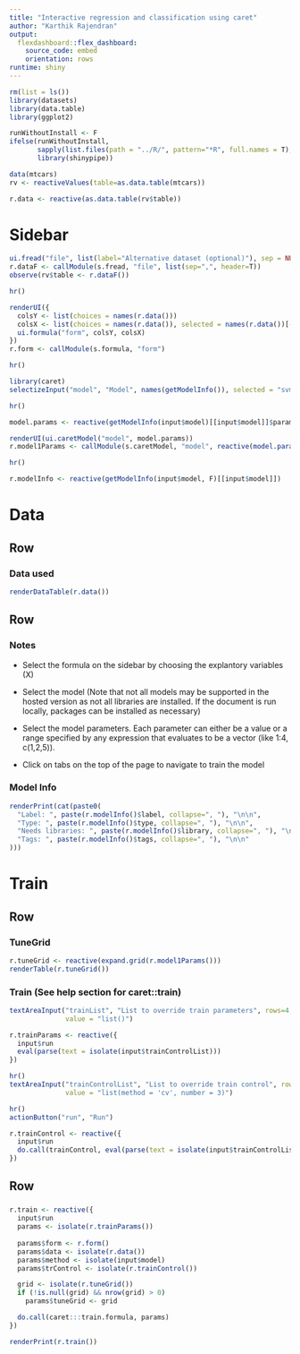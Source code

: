 ```yaml
---
title: "Interactive regression and classification using caret"
author: "Karthik Rajendran"
output: 
  flexdashboard::flex_dashboard:
    source_code: embed
    orientation: rows
runtime: shiny
---
```


```r
rm(list = ls())
library(datasets)
library(data.table)
library(ggplot2)

runWithoutInstall <- F
ifelse(runWithoutInstall,
       sapply(list.files(path = "../R/", pattern="*R", full.names = T), source),
       library(shinypipe))

data(mtcars)
rv <- reactiveValues(table=as.data.table(mtcars))

r.data <- reactive(as.data.table(rv$table))

```

Sidebar {.sidebar}
====================

```r
ui.fread("file", list(label="Alternative dataset (optional)"), sep = NULL, header=NULL)
r.dataF <- callModule(s.fread, "file", list(sep=",", header=T))
observe(rv$table <- r.dataF())

hr()

renderUI({
  colsY <- list(choices = names(r.data()))
  colsX <- list(choices = names(r.data()), selected = names(r.data())[-1])
  ui.formula("form", colsY, colsX)
})
r.form <- callModule(s.formula, "form")

hr()

library(caret)
selectizeInput("model", "Model", names(getModelInfo()), selected = "svmRadial")

hr()

model.params <- reactive(getModelInfo(input$model)[[input$model]]$parameter)

renderUI(ui.caretModel("model", model.params))
r.model1Params <- callModule(s.caretModel, "model", reactive(model.params()$parameter))

hr()

```


```r
r.modelInfo <- reactive(getModelInfo(input$model, F)[[input$model]])

```

Data
=====
Row
---
### Data used
```r
renderDataTable(r.data())
```

Row
----
### Notes
* Select the formula on the sidebar by choosing the explantory variables (X)

* Select the model (Note that not all models may be supported in the hosted version as not all libraries are installed. If the document is run locally, packages can be installed as necessary)

* Select the model parameters. Each parameter can either be a value or a range specified by any expression that evaluates to be a vector (like 1:4, c(1,2,5)).

* Click on tabs on the top of the page to navigate to train the model

### Model Info
```r
renderPrint(cat(paste0(
  "Label: ", paste(r.modelInfo()$label, collapse=", "), "\n\n",
  "Type: ", paste(r.modelInfo()$type, collapse=", "), "\n\n",
  "Needs libraries: ", paste(r.modelInfo()$library, collapse=", "), "\n\n",
  "Tags: ", paste(r.modelInfo()$tags, collapse=", "), "\n\n"
)))
```

Train
=========

Row
----
### TuneGrid
```r
r.tuneGrid <- reactive(expand.grid(r.model1Params()))
renderTable(r.tuneGrid())
```

### Train (See help section for caret::train)
```r
textAreaInput("trainList", "List to override train parameters", rows=4, width = "100%", 
              value = "list()")

r.trainParams <- reactive({
  input$run
  eval(parse(text = isolate(input$trainControlList)))
})

hr()
textAreaInput("trainControlList", "List to override train control", rows=4, width = "100%", 
              value = "list(method = 'cv', number = 3)")

hr()
actionButton("run", "Run")

r.trainControl <- reactive({
  input$run
  do.call(trainControl, eval(parse(text = isolate(input$trainControlList))))
})
```


Row
---
###
```r
r.train <- reactive({
  input$run
  params <- isolate(r.trainParams()) 
  
  params$form <- r.form()
  params$data <- isolate(r.data())
  params$method <- isolate(input$model)
  params$trControl <- isolate(r.trainControl())

  grid <- isolate(r.tuneGrid())
  if (!is.null(grid) && nrow(grid) > 0)
    params$tuneGrid <- grid

  do.call(caret:::train.formula, params)
})

renderPrint(r.train())
```

